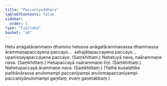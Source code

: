 ```yaml
---
title: "Paccanīyuddhāra"
tableOfContents: false
sidebar:
  order: 1
type: "tipitaka"
basket: "ab"
---
```



<DynamicBreadcrumb />

<Division number="499">

<Paragraph number="1111">
Hetu anāgatārammaṇo dhammo hetussa anāgatārammaṇassa dhammassa ārammaṇapaccayena paccayo…  sahajātapaccayena paccayo…  upanissayapaccayena paccayo. (Saṃkhittaṃ.)
</Paragraph>

</Division>
<Division number="500">

<Paragraph number="1112">
Nahetuyā nava, naārammaṇe nava. (Saṃkhittaṃ.)
</Paragraph>

<Paragraph number="1113">
Hetupaccayā naārammaṇe tīṇi. (Saṃkhittaṃ.)
</Paragraph>

<Paragraph number="1114">
Nahetupaccayā ārammaṇe nava. (Saṃkhittaṃ.)
</Paragraph>

<Paragraph number="1115">
(Yathā kusalattike pañhāvārassa anulomampi paccanīyampi anulomapaccanīyampi paccanīyānulomampi gaṇitaṃ, evaṃ gaṇetabbaṃ.)
</Paragraph>
</Division>